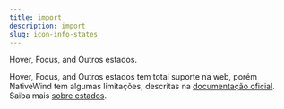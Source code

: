 ```yaml
---
title: import
description: import
slug: icon-info-states
---
```


Hover, Focus, and Outros estados.

Hover, Focus, and Outros estados tem total suporte na web, porém NativeWind tem algumas limitações, descritas na [documentação oficial](https://www.nativewind.dev/core-concepts/states).
Saiba mais [sobre estados](/docs/state-management).
